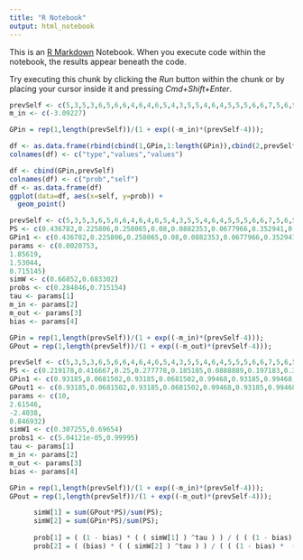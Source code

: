 ```yaml
---
title: "R Notebook"
output: html_notebook
---
```


This is an [R Markdown](http://rmarkdown.rstudio.com) Notebook. When you execute code within the notebook, the results appear beneath the code. 

Try executing this chunk by clicking the *Run* button within the chunk or by placing your cursor inside it and pressing *Cmd+Shift+Enter*. 

```r
prevSelf <- c(5,3,5,3,6,5,6,6,4,6,4,6,5,4,3,5,5,4,6,4,5,5,5,6,6,7,5,6,5,5,5,5,7,5,4,4,3,6,5,5,4,5,3,6,3,5,5,5,5,4,5,6,5,5,3,6,5,5,4,3,2,4,3,4,3,5,6,4,6,4,3,6,5,6,3,4,2,5,5,3,2,5,5,4,5,6,5,4,5,5)
m_in <- c(-3.09227)

GPin = rep(1,length(prevSelf))/(1 + exp((-m_in)*(prevSelf-4)));

df <- as.data.frame(rbind(cbind(1,GPin,1:length(GPin)),cbind(2,prevSelf,1:length(prevSelf))))
colnames(df) <- c("type","values","values")

df <- cbind(GPin,prevSelf)
colnames(df) <- c("prob","self")
df <- as.data.frame(df)
ggplot(data=df, aes(x=self, y=prob)) +
  geom_point()
```

```r
prevSelf <- c(5,3,5,3,6,5,6,6,4,6,4,6,5,4,3,5,5,4,6,4,5,5,5,6,6,7,5,6,5,5,5,5,7,5,4,4,3,6,5,5,4,5,3,6,3,5,5,5,5,4,5,6,5,5,3,6,5,5,4,3,2,4,3,4,3,5,6,4,6,4,3,6,5,6,3,4,2,5,5,3,2,5,5,4,5,6,5,4,5,5)
PS <- c(0.436782,0.225806,0.258065,0.08,0.0882353,0.0677966,0.352941,0.440678,0.166667,0.166667,0.2,0.17284,0.125,0.290323,0.245614,0.219178,0.213333,0.171429,0.1,0.1,0.163265,0.56,0.26087,0.173077,0.233333,0.358209,0.111111,0.268041,0.32,0.505051,0.413793,0.120482,0.280702,0.28125,0.21875,0.2,0.470588,0.246914,0.32,0.454545,0.358974,0.424242,0.280702,0.314286,0.34375,0.486486,0.229885,0.240964,0.09375,0.295082,0.371429,0.109091,0.0377358,0.0547945,0.303797,0.145455,0.347826,0.217822,0.371134,0.564103,0.2,0.348837,0.235294,0.473684,0.0983607,0.426667,0.558824,0.506024,0.371429,0.210526,0.0408163,0.196721,0.202532,0.109091,0.192771,0.314286,0.230769,0.213333,0.121212,0.504854,0.290909,0.0307692,0.457143,0.192771,0.153846,0.327869,0.412371,0.230769,0.175,0.456522)
GPin1 <- c(0.436782,0.225806,0.258065,0.08,0.0882353,0.0677966,0.352941,0.440678,0.166667,0.166667,0.2,0.17284,0.125,0.290323,0.245614,0.219178,0.213333,0.171429,0.1,0.1,0.163265,0.56,0.26087,0.173077,0.233333,0.358209,0.111111,0.268041,0.32,0.505051,0.413793,0.120482,0.280702,0.28125,0.21875,0.2,0.470588,0.246914,0.32,0.454545,0.358974,0.424242,0.280702,0.314286,0.34375,0.486486,0.229885,0.240964,0.09375,0.295082,0.371429,0.109091,0.0377358,0.0547945,0.303797,0.145455,0.347826,0.217822,0.371134,0.564103,0.2,0.348837,0.235294,0.473684,0.0983607,0.426667,0.558824,0.506024,0.371429,0.210526,0.0408163,0.196721,0.202532,0.109091,0.192771,0.314286,0.230769,0.213333,0.121212,0.504854,0.290909,0.0307692,0.457143,0.192771,0.153846,0.327869,0.412371,0.230769,0.175,0.456522)
params <- c(0.0020753,
1.85619,
1.53044,
0.715145)
simW <- c(0.66852,0.683302)
probs <- c(0.284846,0.715154)
tau <- params[1]
m_in <- params[2]
m_out <- params[3]
bias <- params[4]

GPin = rep(1,length(prevSelf))/(1 + exp((-m_in)*(prevSelf-4)));
GPout = rep(1,length(prevSelf))/(1 + exp((-m_out)*(prevSelf-4)));
```


```r
prevSelf <- c(5,3,5,3,6,5,6,6,4,6,4,6,5,4,3,5,5,4,6,4,5,5,5,6,6,7,5,6,5,5,5,5,7,5,4,4,3,6,5,5,4,5,3,6,3,5,5,5,5,4,5,6,5,5,3,6,5,5,4,3,2,4,3,4,3,5,6,4,6,4,3,6,5,6,3,4,2,5,5,3,2,5,5,4,5,6,5,4,5,5)
PS <- c(0.219178,0.416667,0.25,0.277778,0.185185,0.0888889,0.197183,0.311111,0.241379,0.0869565,0.289474,0.208955,0.28,0.208333,0.465116,0.20339,0.0983607,0.0714286,0.217391,0.0869565,0.228571,0.229508,0.290909,0.222222,0.217391,0.301887,0.1,0.313253,0.262295,0.282353,0.318182,0.0869565,0.232558,0.04,0.24,0.212121,0.185185,0.0895522,0.163934,0.384615,0.28125,0.4,0.418605,0.214286,0.28,0.333333,0.164384,0.289855,0.16,0.12766,0.285714,0,0.102564,0.0677966,0.369231,0.439024,0.327273,0.183908,0.337349,0.1875,0.130435,0.25,0.0740741,0.322581,0.0851064,0.163934,0.333333,0.26087,0.357143,0.0930233,0.114286,0.382979,0.246154,0.195122,0.26087,0.285714,0.263158,0.196721,0.0769231,0.314607,0.243902,0.117647,0.285714,0.173913,0.21875,0.297872,0.26506,0.210526,0.272727,0.384615)
GPin1 <- c(0.93185,0.0681502,0.93185,0.0681502,0.99468,0.93185,0.99468,0.99468,0.5,0.99468,0.5,0.99468,0.93185,0.5,0.0681502,0.93185,0.93185,0.5,0.99468,0.5,0.93185,0.93185,0.93185,0.99468,0.99468,0.999609,0.93185,0.99468,0.93185,0.93185,0.93185,0.93185,0.999609,0.93185,0.5,0.5,0.0681502,0.99468,0.93185,0.93185,0.5,0.93185,0.0681502,0.99468,0.0681502,0.93185,0.93185,0.93185,0.93185,0.5,0.93185,0.99468,0.93185,0.93185,0.0681502,0.99468,0.93185,0.93185,0.5,0.0681502,0.00532017,0.5,0.0681502,0.5,0.0681502,0.93185,0.99468,0.5,0.99468,0.5,0.0681502,0.99468,0.93185,0.99468,0.0681502,0.5,0.00532017,0.93185,0.93185,0.0681502,0.00532017,0.93185,0.93185,0.5,0.93185,0.99468,0.93185,0.5,0.93185,0.93185)
GPout1 <- c(0.93185,0.0681502,0.93185,0.0681502,0.99468,0.93185,0.99468,0.99468,0.5,0.99468,0.5,0.99468,0.93185,0.5,0.0681502,0.93185,0.93185,0.5,0.99468,0.5,0.93185,0.93185,0.93185,0.99468,0.99468,0.999609,0.93185,0.99468,0.93185,0.93185,0.93185,0.93185,0.999609,0.93185,0.5,0.5,0.0681502,0.99468,0.93185,0.93185,0.5,0.93185,0.0681502,0.99468,0.0681502,0.93185,0.93185,0.93185,0.93185,0.5,0.93185,0.99468,0.93185,0.93185,0.0681502,0.99468,0.93185,0.93185,0.5,0.0681502,0.00532017,0.5,0.0681502,0.5,0.0681502,0.93185,0.99468,0.5,0.99468,0.5,0.0681502,0.99468,0.93185,0.99468,0.0681502,0.5,0.00532017,0.93185,0.93185,0.0681502,0.00532017,0.93185,0.93185,0.5,0.93185,0.99468,0.93185,0.5,0.93185,0.93185)
params <- c(10,
2.61546,
-2.4038,
0.846932)
simW1 <- c(0.307255,0.69654)
probs1 <- c(5.04121e-05,0.99995)
tau <- params[1]
m_in <- params[2]
m_out <- params[3]
bias <- params[4]

GPin = rep(1,length(prevSelf))/(1 + exp((-m_in)*(prevSelf-4)));
GPout = rep(1,length(prevSelf))/(1 + exp((-m_out)*(prevSelf-4)));

      simW[1] = sum(GPout*PS)/sum(PS);
      simW[2] = sum(GPin*PS)/sum(PS);
      
      prob[1] = ( (1 - bias) * ( ( simW[1] ) ^tau ) ) / ( ( (1 - bias) *  ( simW[1]  ^tau ) ) + ( (bias) * ( ( simW[2] ) ^tau ) ) );
      prob[2] = ( (bias) * ( ( simW[2] ) ^tau ) ) / ( ( (1 - bias) *  ( simW[1]  ^tau ) ) + ( (bias) * ( ( simW[2] ) ^tau ) ) );
```

